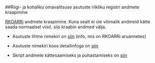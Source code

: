 ##Riigi- ja kohaliku omavalitsuse asutuste riikliku registri andmete kraapimine

[RKOARRi](http://register.fin.ee/register/index.php "http://register.fin.ee/register/index.php") andmete kraapimine. Kuna sealt ei ole võimalik andmeid kätte saada normaalsel viisil, siis kraabin andmed välja.

- Asutuste lihtne nimekiri on [siin](https://github.com/RRisto/RKOARR_scraping/blob/master/rkoarr.csv "https://github.com/RRisto/RKOARR_scraping/blob/master/rkoarr.csv") (info, mis on RKOARRi aruannetes)

- Asutuste nimekiri koos detailinfoga on [siin](https://github.com/RRisto/RKOARR_scraping/blob/master/rkoarr_detailinfo.csv "https://github.com/RRisto/RKOARR_scraping/blob/master/rkoarr_detailinfo.csv")

- Skript andmete kättesaamiseks ja puhastamiseks on [siin](https://github.com/RRisto/RKOARR_scraping/blob/master/rkoarr_scraping.R "https://github.com/RRisto/RKOARR_scraping/blob/master/rkoarr_scraping.R")